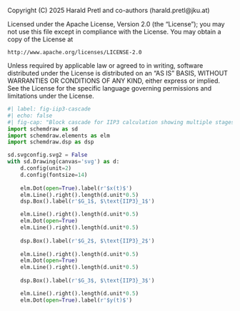 ::: {.content-hidden}
Copyright (C) 2025 Harald Pretl and co-authors (harald.pretl@jku.at)

Licensed under the Apache License, Version 2.0 (the "License");
you may not use this file except in compliance with the License.
You may obtain a copy of the License at

    http://www.apache.org/licenses/LICENSE-2.0

Unless required by applicable law or agreed to in writing, software
distributed under the License is distributed on an "AS IS" BASIS,
WITHOUT WARRANTIES OR CONDITIONS OF ANY KIND, either express or implied.
See the License for the specific language governing permissions and
limitations under the License.
:::

```python
#| label: fig-iip3-cascade
#| echo: false
#| fig-cap: "Block cascade for IIP3 calculation showing multiple stages with gains and individual IIP3 values."
import schemdraw as sd
import schemdraw.elements as elm
import schemdraw.dsp as dsp

sd.svgconfig.svg2 = False
with sd.Drawing(canvas='svg') as d:
    d.config(unit=2)
    d.config(fontsize=14)
   
    elm.Dot(open=True).label(r'$x(t)$')
    elm.Line().right().length(d.unit*0.5)
    dsp.Box().label(r'$G_1$, $\text{IIP3}_1$')

    elm.Line().right().length(d.unit*0.5)
    elm.Dot(open=True)
    elm.Line().right().length(d.unit*0.5)
    
    dsp.Box().label(r'$G_2$, $\text{IIP3}_2$')
    
    elm.Line().right().length(d.unit*0.5)
    elm.Dot(open=True)
    elm.Line().right().length(d.unit*0.5)
    
    dsp.Box().label(r'$G_3$, $\text{IIP3}_3$')

    elm.Line().right().length(d.unit*0.5)
    elm.Dot(open=True).label(r'$y(t)$')
```
